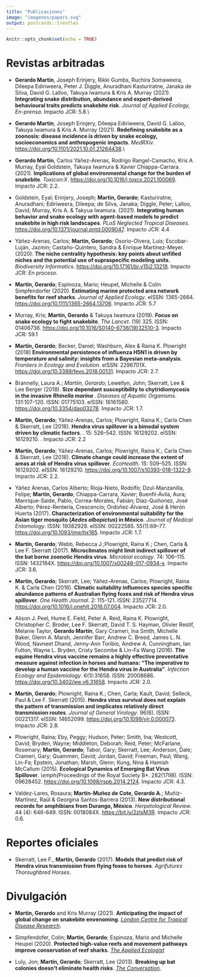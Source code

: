 ```yaml
---
title: "Publicaciones"
image: "imagenes/papers.svg"
output: postcards::trestles
---
```


```r
knitr::opts_chunk$set(echo = TRUE)
```

# Revistas arbitradas

- **Gerardo Martín**, Joseph Erinjery, Rikki Gumbs, Ruchira Somaweera, Dileepa Ediriweera, Peter J. Diggle, Anuradhani Kasturiratne, Janaka de Silva, David G. Lalloo, Takuya Iwamura & Kris A. Murray (2021). **Integrating snake distribution, abundance and expert-derived behavioural traits predicts snakebite risk**. *Journal of Applied Ecology, En-prensa*. Impacto JCR: 5.8.\\

- **Gerardo Martín**, Joseph Erinjery, Dileepa Ediriweera, David G. Lalloo, Takuya Iwamura & Kris A. Murray (2021). **Redefining snakebite as a zoonosis: disease incidence is driven by snake ecology, socioeconomics and anthropogenic impacts**. *MedRXiv*. [https://doi.org/10.1101/2021.10.01.21264438](https://doi.org/10.1101/2021.10.01.21264438).\\

- **Gerardo Martín**, Carlos Yáñez-Arenas, Rodrigo Rangel-Camacho, Kris A Murray, Eyal Goldstein, Takuya Iwamura & Xavier Chiappa-Carrara. (2021). **Implications of global environmental change for the burden of snakebite**. *Toxicon:X*. [https://doi.org/10.1016/j.toxcx.2021.100069](https://doi.org/10.1016/j.toxcx.2021.100069). Impacto JCR: 2.2.

- Goldstein, Eyal; Erinjery, Joseph; **Martín, Gerardo**; Kasturiratne, Anuradhani; Ediriweera, Dileepa; de Silva, Janaka; Diggle, Peter; Lalloo, David; Murray, Kris A. & Takyua Iwamura. (2021). **Integrating human behavior and snake ecology with agent-based models to predict snakebite in high risk landscapes**. *PLoS Neglected Tropical Diseases*. [https://doi.org/10.1371/journal.pntd.0009047](https://doi.org/10.1371/journal.pntd.0009047). Impacto JCR: 4.4

- Yáñez-Arenas, Carlos; **Martín, Gerardo**; Osorio-Olvera, Luis; Escobar-Luján, Jazmín; Castaño-Quintero, Sandra & Enrique Martínez-Meyer. (2020). **The niche centrality hypothesis: key points about unfilled niches and the potential use of supraspecific modeling units**. *Biodiversity Informatics*. [https://doi.org/10.17161/bi.v15i2.13218](https://doi.org/10.17161/bi.v15i2.13218). Impacto JCR: *En proceso*.

- **Martín, Gerardo**; Espinoza, Mario; Heupel, Michelle & Colin Simpfendorfer (2020). **Estimating marine protected area network benefits for reef sharks**. *Journal of Applied Ecology*. eISSN: 1365-2664. [https://doi.org/10.1111/1365-2664.13706](https://doi.org/10.1111/1365-2664.13706). Impacto JCR: 5.7

- Murray, Kris; **Martín, Gerardo** & Takuya Iwamura (2019). **Focus on snake ecology to fight snakebite**. *The Lancet*. (19) 325. ISSN: 01406736. [https://doi.org/10.1016/S0140-6736(19)32510-3](https://doi.org/10.1016/S0140-6736(19)32510-3). Impacto JCR: 59.1

- **Martín, Gerardo**; Becker, Daniel; Washburn, Alex & Raina K. Plowright (2018) **Environmental persistence of influenza H5N1 is driven by temperature and salinity: insights from a Bayesian meta-analysis**. *Frontiers in Ecology and Evolution*. eISSN: 2296701X. [https://doi.org/10.3389/fevo.2018.00131](https://doi.org/10.3389/fevo.2018.00131). Impacto JCR: 2.7.

- Brannelly, Laura A.; *Martíin, Gerardo*; Lewellyn, John; Skerratt, Lee & Lee Berger (2018). **Size dependant susceptibility to chytridiomycosis in the invasive *Rhinella marina* **. *Diseases of Aquatic Organisms*. 131:107-120. ISSN: 01775103. eISSN: 16161580. [https://doi.org/10.3354/dao03278](https://doi.org/10.3354/dao03278). Impacto JCR: 1.7.

- **Martín, Gerardo**; Yáñez-Arenas, Carlos; Plowright, Raina K.; Carla Chen & Skerratt, Lee (2018). **Hendra virus spillover is a bimodal system driven by climatic factors**. \emph{EcoHealth}. 15: 526–542. ISSN: 16129202. eISSN: 16129210. \url{https://doi.org/10.1007/s10393-017-1309-y}. Impacto JCR: 2.2

- **Martín, Gerardo**; Yáñez-Arenas, Carlos; Plowright, Raina K.; Carla Chen \& Skerratt, Lee (2018). **Climate change could increase the extent of areas at risk of Hendra virus spillover**. *EcoHealth*. 15: 509–525. ISSN: 16129202. eISSN: 16129210. [https://doi.org/10.1007/s10393-018-1322-9](https://doi.org/10.1007/s10393-018-1322-9). Impacto JCR: 2.2.

- Yáñez Arenas, Carlos Alberto; Rioja-Nieto, Rodolfo; Dzul-Manzanilla, Felipe; **Martín, Gerardo**; Chiappa-Carrara, Xavier; Buenfil-Ávila, Aura; Manrique-Saide, Pablo, Correa-Morales, Fabián; Díaz-Quiñonez, José Alberto; Pérez-Rentería, Crescencio; Ordoñez-Álvarez, José \& Herón Huerta (2017). **Characterization of environmental suitability for the Asian tiger mosquito (*Aedes albopictus*) in México**. *Journal of Medical Entomology*. ISSN: 19382928. eISSN: 00222585. 55(1):69–77. [https://doi.org/10.1093/jme/tjx185](https://doi.org/10.1093/jme/tjx185). Impacto JCR: 1.7.

- **Martín, Gerardo**; Webb, Rebecca J.;Plowright, Raina K.; Chen, Carla  & Lee F. Skerratt (2017). **Microclimates might limit indirect spillover of the bat borne zoonotic Hendra virus**. *Microbial ecology*. 74: 106–115. ISSN: 1432184X. [https://doi.org/10.1007/s00248-017-0934-x](https://doi.org/10.1007/s00248-017-0934-x). Impacto JCR: 3.6.

- **Martín, Gerardo**; Skerratt, Lee; Yáñez-Arenas, Carlos; Plowright, Raina K. & Carla Chen (2016). **Climatic suitability influences species specific abundance patterns of Australian flying foxes and risk of Hendra virus spillover**. *One Health Journal*. 2: 115-121. ISSN: 23527714. [https://doi.org/10.1016/j.onehlt.2016.07.004](https://doi.org/10.1016/j.onehlt.2016.07.004). Impacto JCR: 2.0.

- Alison J. Peel, Hume E. Field, Peter A. Reid, Raina K. Plowright, Christopher C. Broder, Lee F. Skerratt, David T. S. Hayman, Olivier Restif, Melanie Taylor, **Gerardo Martín**, Gary Crameri, Ina Smith, Michelle Baker, Glenn A. Marsh, Jennifer Barr, Andrew C. Breed, James L. N. Wood, Navneet Dhand, Jenny-Ann Toribio, Andrew A. Cunningham, Ian Fulton, Wayne L. Bryden, Cristy Secombe & Lin-Fa Wang (2016). **The equine Hendra virus vaccine remains a highly effective preventative measure against infection in horses and humans: "The imperative to develop a human vaccine for the Hendra virus in Australia"**. *Infection Ecology and Epidemiology*. 6(1):31658. ISSN: 20008686. [https://doi.org/10.3402/iee.v6.31658](https://doi.org/10.3402/iee.v6.31658). Impacto JCR: 2.0.

- **Martín, Gerardo**; Plowright, Raina K.; Chen, Carla; Kault, David; Selleck, Paul \& Lee F. Skerratt (2015). **Hendra virus survival does not explain the pattern of transmission and implicates relatively direct transmission routes**. *Journal of General Virology*. 96(6). ISSN: 00221317. eISSN: 14652099. [https://doi.org/10.1099/vir.0.000073](https://doi.org/10.1099/vir.0.000073). Impacto JCR: 2.8.

- Plowright, Raina; Eby, Peggy; Hudson, Peter; Smith, Ina; Westcott, David; Bryden, Wayne; Middleton, Deborah; Reid, Peter; McFarlane, Rosemary; **Martín, Gerardo**; Tabor, Gary; Skerratt, Lee; Anderson, Dale; Crameri, Gary; Quammen, David; Jordan, David; Freeman, Paul; Wang, Lin-Fa; Epstein, Jonathan; Marsh, Glenn; Kung, Nina & Hamish McCallum (2015). **Ecological Dynamics of Emerging Bat Virus Spillover**. *\emph{*Proceedings of the Royal Society B*.  282(1798). ISSN: 09628452. [https://doi.org/10.1098/rspb.2014.2124](https://doi.org/10.1098/rspb.2014.2124). Impacto JCR: 4.3.

- Valdez-Lares, Rosaura; **Martín-Muñoz de Cote, Gerardo A.**; Muñiz-Martínez, Raúl & Georgina Santos-Barrera (2013). **New distributional records for amphibians from Durango, México**. *Herpetological Review*. 44 (4): 646-649. ISSN: 0018084X. [https://bit.ly/2zIsM3R](https://bit.ly/2zIsM3R). Impacto JCR: 0.6.

# Reportes oficiales

- Skerratt, Lee F., **Martín, Gerardo** (2017). **Models that predict risk of Hendra virus transmission from flying foxes to horses**. *Agrifutures Thoroughbred Horses*.

# Divulgación

- **Martín, Gerardo** and Kris Murray (2021). **Anticipating the impact of global change on snakebite envenoming**. [*London Centre for Tropical Disease Research*](pubs/Martin - Anticipating impacts.pdf).

- Simpfendofer, Colin; **Martín, Gerardo**; Espinoza, Mario and Michelle Heupel (2020). **Protected high-value reefs and movement pathways improve conservation of reef sharks**. [*The Applied Ecologist*](https://appliedecologistsblog.com/2020/07/30/protected-high-value-reefs-and-movement-pathways-improve-conservation-of-reef-sharks/)

- Luly, Jon; **Martín, Gerardo**; Skerratt, Lee (2013). **Breaking up bat colonies doesn’t eliminate health risks**. [*The Conversation*](http://theconversation.com/breaking-up-bat-colonies-doesnt-eliminate-health-risks-13580).